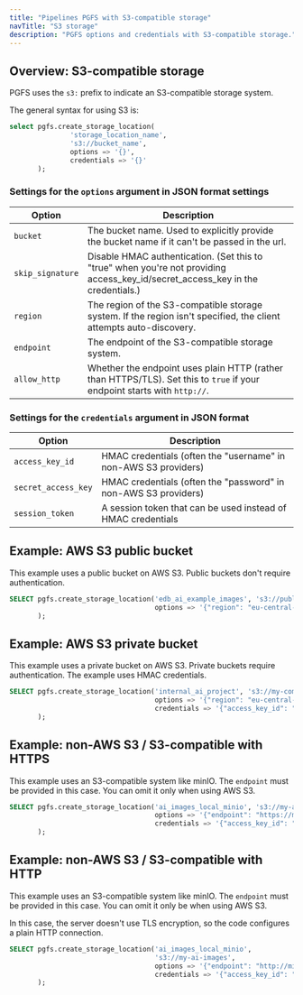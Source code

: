 ```yaml
---
title: "Pipelines PGFS with S3-compatible storage"
navTitle: "S3 storage"
description: "PGFS options and credentials with S3-compatible storage."
---
```



## Overview: S3-compatible storage

PGFS uses the `s3:` prefix to indicate an S3-compatible storage system.

The general syntax for using S3 is:

```sql
select pgfs.create_storage_location(
               'storage_location_name',
               's3://bucket_name',
               options => '{}',
               credentials => '{}'
       );
```

### Settings for the `options` argument in JSON format settings

| Option           | Description                                                                                                                    |
|------------------|--------------------------------------------------------------------------------------------------------------------------------|
| `bucket`         | The bucket name. Used to explicitly provide the bucket name if it can't be passed in the url.                                  |
| `skip_signature` | Disable HMAC authentication. (Set this to "true" when you're not providing access_key_id/secret_access_key in the credentials.) |
| `region`         | The region of the S3-compatible storage system. If the region isn't specified, the client attempts auto-discovery.        |
| `endpoint`       | The endpoint of the S3-compatible storage system.                                                                              |
| `allow_http`     | Whether the endpoint uses plain HTTP (rather than HTTPS/TLS). Set this to `true` if your endpoint starts with `http://`.       |

### Settings for the `credentials` argument in JSON format

| Option              | Description                                                             |
|---------------------|-------------------------------------------------------------------------|
| `access_key_id`     | HMAC credentials (often the "username" in non-AWS S3 providers)         |
| `secret_access_key` | HMAC credentials (often the "password" in non-AWS S3 providers)         |
| `session_token`     | A session token that can be used instead of HMAC credentials            |


## Example: AWS S3 public bucket

This example uses a public bucket on AWS S3. Public buckets don't require authentication.

```sql
SELECT pgfs.create_storage_location('edb_ai_example_images', 's3://public-ai-team',
                                    options => '{"region": "eu-central-1", "skip_signature": "true"}'
       );
```

## Example: AWS S3 private bucket

This example uses a private bucket on AWS S3. Private buckets require authentication. The example uses HMAC credentials.

```sql
SELECT pgfs.create_storage_location('internal_ai_project', 's3://my-company-ai-images',
                                    options => '{"region": "eu-central-1"}',
                                    credentials => '{"access_key_id": "secret", "secret_access_key":"secret!"}'
       );
```

## Example: non-AWS S3 / S3-compatible with HTTPS

This example uses an S3-compatible system like minIO. The `endpoint` must be provided in this case. You can omit it only when using AWS S3.

```sql
SELECT pgfs.create_storage_location('ai_images_local_minio', 's3://my-ai-images',
                                    options => '{"endpoint": "https://minio-api.apps.local"}',
                                    credentials => '{"access_key_id": "my_username", "secret_access_key":"my_password"}'
       );
```

## Example: non-AWS S3 / S3-compatible with HTTP

This example uses an S3-compatible system like minIO. The `endpoint` must be provided in this case. You can omit it only be when using AWS S3.

In this case, the server doesn't use TLS encryption, so the code configures a plain HTTP connection.

```sql
SELECT pgfs.create_storage_location('ai_images_local_minio', 
                                    's3://my-ai-images',
                                    options => '{"endpoint": "http://minio-api.apps.local", "allow_http":"true"}',
                                    credentials => '{"access_key_id": "my_username", "secret_access_key":"my_password"}'
       );
```
